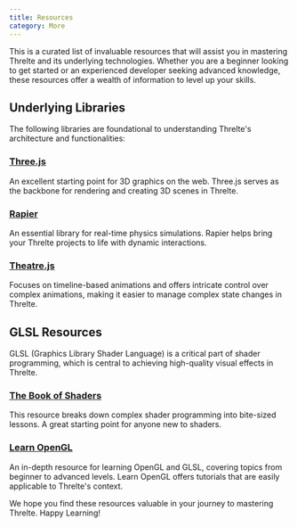 ```yaml
---
title: Resources
category: More
---
```


This is a curated list of invaluable resources that will assist you in mastering Threlte and its underlying technologies. Whether you are a beginner looking to get started or an experienced developer seeking advanced knowledge, these resources offer a wealth of information to level up your skills.

## Underlying Libraries

The following libraries are foundational to understanding Threlte's architecture and functionalities:

### [Three.js](https://threejs.org/)

An excellent starting point for 3D graphics on the web. Three.js serves as the backbone for rendering and creating 3D scenes in Threlte.

### [Rapier](https://www.rapier.rs/)

An essential library for real-time physics simulations. Rapier helps bring your Threlte projects to life with dynamic interactions.

### [Theatre.js](https://www.theatrejs.com/)

Focuses on timeline-based animations and offers intricate control over complex animations, making it easier to manage complex state changes in Threlte.

## GLSL Resources

GLSL (Graphics Library Shader Language) is a critical part of shader programming, which is central to achieving high-quality visual effects in Threlte.

### [The Book of Shaders](https://thebookofshaders.com/)

This resource breaks down complex shader programming into bite-sized lessons. A great starting point for anyone new to shaders.

### [Learn OpenGL](https://learnopengl.com/)

An in-depth resource for learning OpenGL and GLSL, covering topics from beginner to advanced levels. Learn OpenGL offers tutorials that are easily applicable to Threlte's context.

We hope you find these resources valuable in your journey to mastering Threlte. Happy Learning!
